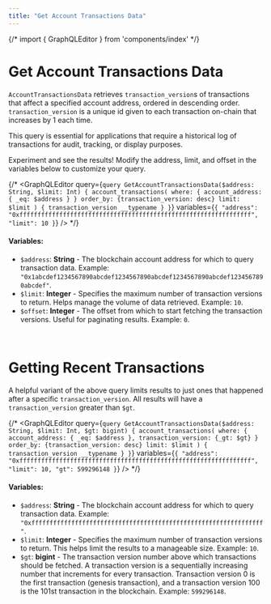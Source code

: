 ```yaml
---
title: "Get Account Transactions Data"
---
```




{/* import { GraphQLEditor } from 'components/index' */}


# Get Account Transactions Data

`AccountTransactionsData` retrieves `transaction_version`s of transactions that affect a specified account address, ordered in descending order. `transaction_version` is a unique id given to each transaction on-chain that increases by 1 each time. 

This query is essential for applications that require a historical log of transactions for audit, tracking, or display purposes.

<Aside type="note">
Experiment and see the results! Modify the address, limit, and offset in the variables below to customize your query.
</Aside>


{/* <GraphQLEditor
  query={`query GetAccountTransactionsData($address: String, $limit: Int) {
  account_transactions(
    where: { account_address: { _eq: $address } }
    order_by: {transaction_version: desc}
    limit: $limit
  ) {
    transaction_version
    __typename
  }
}`}
  variables={`{
  "address": "0xffffffffffffffffffffffffffffffffffffffffffffffffffffffffffffffff",
  "limit": 10
}`}
/> */}
#### Variables:
- `$address`: **String** - The blockchain account address for which to query transaction data. Example: `"0x1abcdef1234567890abcdef1234567890abcdef1234567890abcdef1234567890abcdef"`.
- `$limit`: **Integer** - Specifies the maximum number of transaction versions to return. Helps manage the volume of data retrieved. Example: `10`.
- `$offset`: **Integer** - The offset from which to start fetching the transaction versions. Useful for paginating results. Example: `0`.
<br/>

# Getting Recent Transactions
A helpful variant of the above query limits results to just ones that happened after a specific `transaction_version`. All results will have a `transaction_version` greater than `$gt`. 


{/* <GraphQLEditor
  query={`query GetAccountTransactionsData($address: String, $limit: Int, $gt: bigint) {
  account_transactions(
    where: { account_address: { _eq: $address }, transaction_version: {_gt: $gt} }
    order_by: {transaction_version: desc}
    limit: $limit
  ) {
    transaction_version
    __typename
  }
}`}
  variables={`{
  "address": "0xffffffffffffffffffffffffffffffffffffffffffffffffffffffffffffffff",
  "limit": 10,
  "gt": 599296148
}`}
/> */}
#### Variables:
- `$address`: **String** - The blockchain account address for which to query transaction data. Example: `"0xffffffffffffffffffffffffffffffffffffffffffffffffffffffffffffffff"`.
- `$limit`: **Integer** - Specifies the maximum number of transaction versions to return. This helps limit the results to a manageable size. Example: `10`.
- `$gt`: **bigint** - The transaction version number above which transactions should be fetched. A transaction version is a sequentially increasing number that increments for every transaction.
Transaction version 0 is the first transaction (genesis transaction), and a transaction version 100 is the 101st transaction in the blockchain.
 Example: `599296148`.